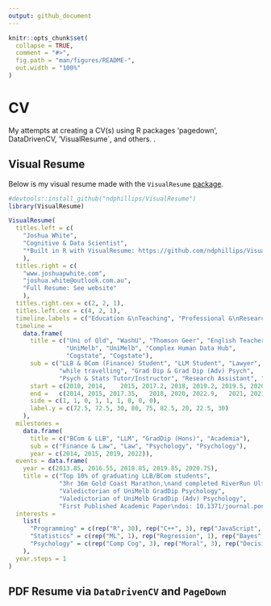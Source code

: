 ```yaml
---
output: github_document
---
```


<!-- README.md is generated from README.Rmd. Please edit that file -->

```r
knitr::opts_chunk$set(
  collapse = TRUE,
  comment = "#>",
  fig.path = "man/figures/README-",
  out.width = "100%"
)
```

# CV 

My attempts at creating a CV(s) using R packages 'pagedown', DataDrivenCV, 'VisualResume`, and others. .

<!-- badges: start -->
<!-- badges: end -->

## Visual Resume

Below is my visual resume made with the `VisualResume` [package](https://github.com/ndphillips/VisualResume).

```r
#devtools::install_github("ndphillips/VisualResume")
library(VisualResume)

VisualResume(
  titles.left = c(
    "Joshua White",
    "Cognitive & Data Scientist",
    "*Built in R with VisualResume: https://github.com/ndphillips/VisualResume"
    ),
  titles.right = c(
    "www.joshuapwhite.com",
    "joshua.white@outlook.com.au", 
    "Full Resume: See website"
    ),
  titles.right.cex = c(2, 2, 1),
  titles.left.cex = c(4, 2, 1),
  timeline.labels = c("Education &\nTeaching", "Professional &\nResearch"),
  timeline = 
    data.frame(
      title = c("Uni of Qld", "WashU", "Thomson Geer", "English Teacher",
                "UniMelb", "UniMelb", "Complex Human Data Hub", 
                "Cogstate", "Cogstate"),
      sub = c("LLB & BCom (Finance) Student", "LLM Student", "Lawyer", 
              "while travelling", "Grad Dip & Grad Dip (Adv) Psych",
              "Psych & Stats Tutor/Instructor", "Research Assistant", "Scientist", "Data Scientist"),
      start = c(2010, 2014,    2015, 2017.2, 2018, 2019.2, 2019.5, 2020.5, 2021.1),
      end =   c(2014, 2015, 2017.35,   2018, 2020, 2022.9,   2021, 2021.1,   2023),
      side = c(1, 1, 0, 1, 1, 1, 0, 0, 0),
      label.y = c(72.5, 72.5, 30, 80, 75, 82.5, 20, 22.5, 30)
    ),
  milestones = 
    data.frame(
      title = c("BCom & LLB", "LLM", "GradDip (Hons)", "Academia"),
      sub = c("Finance & Law", "Law", "Psychology", "Psychology"),
      year = c(2014, 2015, 2019, 2022)),
  events = data.frame(
    year = c(2013.85, 2016.55, 2018.85, 2019.85, 2020.75),
    title = c("Top 10% of graduating LLB/BCom students",
              "3hr 36m Gold Coast Marathon,\nand completed RiverRun UltraMarathon",
              "Valedictorian of UniMelb GradDip Psychology",
              "Valedictorian of UniMelb GradDip (Adv) Psychology",
              "First Published Academic Paper\ndoi: 10.1371/journal.pone.0251964")),
  interests = 
    list(
      "Programming" = c(rep("R", 30), rep("C++", 3), rep("JavaScript", 5), rep("Python", 12)),
      "Statistics" = c(rep("ML", 1), rep("Regression", 1), rep("Bayes", 2)),
      "Psychology" = c(rep("Comp Cog", 3), rep("Moral", 3), rep("Decision-making", 1), rep("Social", 3))
    ),
  year.steps = 1
)
```


## PDF Resume via `DataDrivenCV` and `PageDown`
